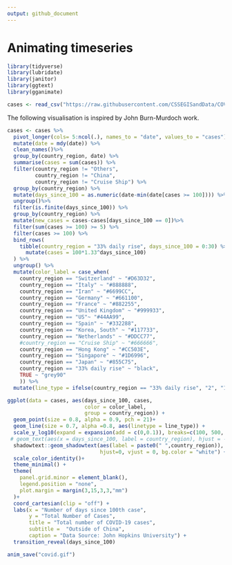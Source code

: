 ```yaml
---
output: github_document
---
```


# Animating timeseries


```r
library(tidyverse)
library(lubridate)
library(janitor)
library(ggtext)
library(gganimate)
```

```r
cases <- read_csv("https://raw.githubusercontent.com/CSSEGISandData/COVID-19/master/csse_covid_19_data/csse_covid_19_time_series/time_series_19-covid-Confirmed.csv")
```
The following visualisation is inspired by John Burn-Murdoch work.

```r
cases <- cases %>%
  pivot_longer(cols= 5:ncol(.), names_to = "date", values_to = "cases")%>% 
  mutate(date = mdy(date)) %>% 
  clean_names()%>% 
  group_by(country_region, date) %>% 
  summarise(cases = sum(cases)) %>% 
  filter(country_region != "Others",
         country_region != "China",
         country_region != "Cruise Ship") %>%
  group_by(country_region) %>%
  mutate(days_since_100 = as.numeric(date-min(date[cases >= 100]))) %>%
  ungroup()%>%
  filter(is.finite(days_since_100)) %>% 
  group_by(country_region) %>%
  mutate(new_cases = cases-cases[days_since_100 == 0])%>%
  filter(sum(cases >= 100) >= 5) %>%
  filter(cases >= 100) %>%
  bind_rows(
    tibble(country_region = "33% daily rise", days_since_100 = 0:30) %>%
      mutate(cases = 100*1.33^days_since_100)
  ) %>% 
  ungroup() %>% 
  mutate(color_label = case_when(
    country_region == "Switzerland" ~ "#D63D32",
    country_region == "Italy" ~ "#888888",
    country_region == "Iran" ~ "#6699CC",
    country_region == "Germany" ~ "#661100",
    country_region == "France" ~ "#882255",
    country_region == "United Kingdom" ~ "#999933",
    country_region == "US"~ "#44AA99",
    country_region == "Spain" ~ "#332288",
    country_region == "Korea, South" ~ "#117733",
    country_region == "Netherlands" ~ "#DDCC77",
    #country_region == "Cruise Ship" ~ "#666666",
    country_region == "Hong Kong" ~ "#CC503E",
    country_region == "Singapore" ~ "#1D6996",
    country_region == "Japan" ~ "#855C75",
    country_region == "33% daily rise" ~ "black",
    TRUE ~ "grey90"
    )) %>% 
  mutate(line_type = ifelse(country_region == "33% daily rise", "2", "1"))
```




```r

ggplot(data = cases, aes(days_since_100, cases, 
                         color = color_label,
                         group = country_region)) +
  geom_point(size = 0.8, alpha = 0.9, pch = 21)+
  geom_line(size = 0.7, alpha =0.8, aes(linetype = line_type)) +
  scale_y_log10(expand = expansion(add = c(0,0.1)), breaks=c(100, 500, 2000,  10000, 60000)) +
 # geom_text(aes(x = days_since_100, label = country_region), hjust = -0.1)+
  shadowtext::geom_shadowtext(aes(label = paste0(" ",country_region)),
                              hjust=0, vjust = 0, bg.color = "white") +
  scale_color_identity()+
  theme_minimal() +
  theme(
    panel.grid.minor = element_blank(),
    legend.position = "none",
    plot.margin = margin(3,15,3,3,"mm")
  )+
  coord_cartesian(clip = "off") +
  labs(x = "Number of days since 100th case", 
       y = "Total Number of Cases",
       title = "Total number of COVID-19 cases",
       subtitle =  "Outside of China",
       caption = "Data Source: John Hopkins University") +
  transition_reveal(days_since_100)

```
```r
anim_save("covid.gif")
```

